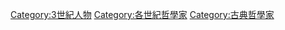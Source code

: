 {{philcentcat|3rd|03}}
[[Category:3世紀人物|Category:3世紀人物]]
[[Category:各世紀哲學家|Category:各世紀哲學家]]
[[Category:古典哲學家|Category:古典哲學家]]